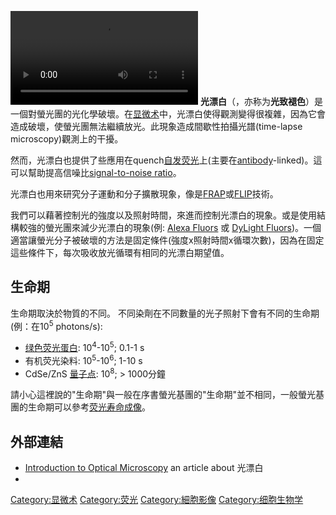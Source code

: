 [[Image:Photobleaching.ogv|right]]
'''光漂白'''（{{lang-en|Photobleaching}}，亦称为'''光致褪色'''）是一個對螢光團的光化學破壞。在[[显微术|显微术]]中，光漂白使得觀測變得很複雜，因為它會造成破壞，使螢光團無法繼續放光。此現象造成間歇性拍攝光譜(time-lapse microscopy)觀測上的干擾。

然而，光漂白也提供了些應用在quench[[自发荧光|自发荧光]]上(主要在[[antibody|antibody]]-linked)。這可以幫助提高信噪比[[signal-to-noise_ratio|signal-to-noise ratio]]。

光漂白也用來研究分子運動和分子擴散現象，像是[[Fluorescence_recovery_after_光漂白|FRAP]]或[[Fluorescence_loss_in_光漂白|FLIP]]技術。

我們可以藉著控制光的強度以及照射時間，來進而控制光漂白的現象。或是使用結構較強的螢光團來減少光漂白的現象(例: [[Alexa_(fluor)|Alexa Fluor]]s 或 [[DyLight_Fluor|DyLight Fluor]]s)。一個適當讓螢光分子被破壞的方法是固定條件(強度x照射時間x循環次數)，因為在固定這些條件下，每次吸收放光循環有相同的光漂白期望值。

==生命期==
生命期取決於物質的不同。
不同染劑在不同數量的光子照射下會有不同的生命期(例：在10<sup>5</sup> photons/s):
*[[绿色荧光蛋白|绿色荧光蛋白]]: 10<sup>4</sup>-10<sup>5</sup>; 0.1-1 s
*有机荧光染料: 10<sup>5</sup>-10<sup>6</sup>; 1-10 s
*CdSe/ZnS [[量子点|量子点]]: 10<sup>8</sup>; > 1000分鐘
請小心這裡說的"生命期"與一般在序書螢光基團的"生命期"並不相同，一般螢光基團的生命期可以參考[[荧光寿命成像|荧光寿命成像]]。

==外部連結==
* [http://micro.magnet.fsu.edu/primer/java/fluorescence/光漂白/ Introduction to Optical Microscopy]{{dead link|date=2017年11月 |bot=InternetArchiveBot |fix-attempted=yes }} an article about 光漂白
*{{cite journal |author=Viegas MS, Martins TC, Seco F, do Carmo A |title=An improved and cost-effective methodology for the reduction of autofluorescence in direct immunofluorescence studies on formalin-fixed paraffin-embedded tissues |journal=Eur J Histochem |volume=51 |issue=1 |pages=59–66 |year=2007 |pmid=17548270 }}

[[Category:显微术|Category:显微术]]
[[Category:荧光|Category:荧光]]
[[Category:細胞影像|Category:細胞影像]]
[[Category:细胞生物学|Category:细胞生物学]]